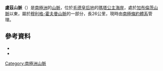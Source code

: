 {{coord|72|3|S|4|49|E|source:GNIS|display=title}}

'''盧茲山脈'''（{{lang-en|Luz Range}}）是[[南極洲|南極洲]]的[[山脈|山脈]]，位於[[毛德皇后地|毛德皇后地]]的[[瑪塔公主海岸|瑪塔公主海岸]]，處於[[加布倫茨山脈|加布倫茨山脈]]以東，屬於[[穆利格-霍夫曼山脈|穆利格-霍夫曼山脈]]的一部分，長26公里，現時由[[南極條約體系|南極條約體系]]管理。

==參考資料==
*{{cite gnis | type = antarid | id = 9156| name = Luz Range | accessdate = 2013-07-11}}
*{{usgs-gazetteer|id=9156}}

{{Antarctica-geo-stub}}
[[Category:南極洲山脈|Category:南極洲山脈]]